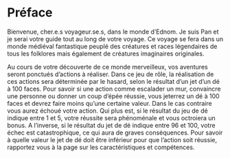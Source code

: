 # Préface {.unnumbered}

Bienvenue, cher.e.s voyageur.se.s, dans le monde d'Ednom. Je suis Pan et je serai votre guide tout au long de votre voyage. Ce voyage se fera dans un monde médiéval fantastique peuplé des créatures et races légendaires de tous les folklores mais également de créatures imaginaires originales. 

Au cours de votre découverte de ce monde merveilleux, vos aventures seront ponctués d'actions à réaliser. Dans ce jeu de rôle, la réalisation de ces actions sera déterminée par le hasard, selon le résultat d'un jet d'un dé à 100 faces. Pour savoir si une action comme escalader un mur, convaincre une personne ou donner un coup d'épée réussie, vous jeterrez un dé à 100 faces et devrez faire moins qu'une certaine valeur. Dans le cas contraire vous aurez échoué votre action. Qui plus est, si le résultat du jeu de dé indique entre 1 et 5, votre réussite sera phénoménale et vous octroiera un bonus. A l'inverse, si le résultat du jet de dé indique entre 96 et 100, votre échec est catastrophique, ce qui aura de graves conséquences. Pour savoir à quelle valeur le jet de dé doit être inférieur pour que l'action soit réussie, rapportez vous à la page sur les caractéristiques et compétences. 